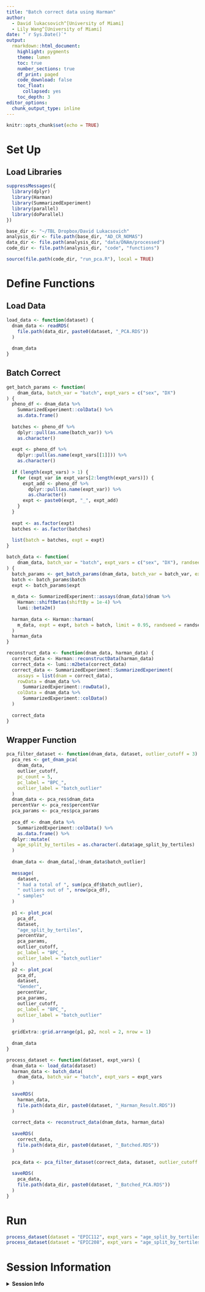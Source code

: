 ```yaml
---
title: "Batch correct data using Harman"
author: 
  - David lukacsovich^[University of Miami]
  - Lily Wang^[University of Miami]
date: "`r Sys.Date()`"
output:
  rmarkdown::html_document:
    highlight: pygments
    theme: lumen
    toc: true
    number_sections: true
    df_print: paged
    code_download: false
    toc_float:
      collapsed: yes
    toc_depth: 3
editor_options:
  chunk_output_type: inline    
---
```


```r
knitr::opts_chunk$set(echo = TRUE)
```

# Set Up

## Load Libraries

```r
suppressMessages({
  library(dplyr)
  library(Harman)
  library(SummarizedExperiment)
  library(parallel)
  library(doParallel)
})

base_dir <- "~/TBL Dropbox/David Lukacsovich"
analysis_dir <- file.path(base_dir, "AD_CR_NOMAS")
data_dir <- file.path(analysis_dir, "data/DNAm/processed")
code_dir <- file.path(analysis_dir, "code", "functions")

source(file.path(code_dir, "run_pca.R"), local = TRUE)
```

# Define Functions

## Load Data

```r
load_data <- function(dataset) {
  dnam_data <- readRDS(
    file.path(data_dir, paste0(dataset, "_PCA.RDS"))
  )
  
  dnam_data
}
```

## Batch Correct

```r
get_batch_params <- function(
    dnam_data, batch_var = "batch", expt_vars = c("sex", "DX")
) {
  pheno_df <- dnam_data %>%
    SummarizedExperiment::colData() %>%
    as.data.frame()
  
  batches <- pheno_df %>%
    dplyr::pull(as.name(batch_var)) %>%
    as.character()
  
  expt <- pheno_df %>%
    dplyr::pull(as.name(expt_vars[[1]])) %>%
    as.character()
  
  if (length(expt_vars) > 1) {
    for (expt_var in expt_vars[2:length(expt_vars)]) {
      expt_add <- pheno_df %>%
        dplyr::pull(as.name(expt_var)) %>%
        as.character()
      expt <- paste0(expt, "_", expt_add)
    }
  }
  
  expt <- as.factor(expt)
  batches <- as.factor(batches)
  
  list(batch = batches, expt = expt)
}

batch_data <- function(
    dnam_data, batch_var = "batch", expt_vars = c("sex", "DX"), randseed = 42
) {
  batch_params <- get_batch_params(dnam_data, batch_var = batch_var, expt_vars = expt_vars)
  batch <- batch_params$batch
  expt <- batch_params$expt
  
  m_data <- SummarizedExperiment::assays(dnam_data)$dnam %>%
    Harman::shiftBetas(shiftBy = 1e-4) %>%
    lumi::beta2m()
  
  harman_data <- Harman::harman(
    m_data, expt = expt, batch = batch, limit = 0.95, randseed = randseed
  )
  harman_data
}

reconstruct_data <- function(dnam_data, harman_data) {
  correct_data <- Harman::reconstructData(harman_data)
  correct_data <- lumi::m2beta(correct_data)
  correct_data <- SummarizedExperiment::SummarizedExperiment(
    assays = list(dnam = correct_data),
    rowData = dnam_data %>%
      SummarizedExperiment::rowData(),
    colData = dnam_data %>%
      SummarizedExperiment::colData()
  )
  
  correct_data
}
```

## Wrapper Function

```r
pca_filter_dataset <- function(dnam_data, dataset, outlier_cutoff = 3) {
  pca_res <- get_dnam_pca(
    dnam_data,
    outlier_cutoff,
    pc_count = 5, 
    pc_label = "BPC_",
    outlier_label = "batch_outlier"
  )
  dnam_data <- pca_res$dnam_data
  percentVar <- pca_res$percentVar
  pca_params <- pca_res$pca_params
  
  pca_df <- dnam_data %>%
    SummarizedExperiment::colData() %>%
    as.data.frame() %>%
  dplyr::mutate(
    age_split_by_tertiles = as.character(.data$age_split_by_tertiles)
  )
  
  dnam_data <- dnam_data[,!dnam_data$batch_outlier]
  
  message(
    dataset,
    " had a total of ", sum(pca_df$batch_outlier),
    " outliers out of ", nrow(pca_df),
    " samples"
  )
  
  p1 <- plot_pca(
    pca_df,
    dataset,
    "age_split_by_tertiles", 
    percentVar,
    pca_params,
    outlier_cutoff,
    pc_label = "BPC_",
    outlier_label = "batch_outlier"
  )
  p2 <- plot_pca(
    pca_df,
    dataset,
    "Gender",
    percentVar,
    pca_params,
    outlier_cutoff,
    pc_label = "BPC_",
    outlier_label = "batch_outlier"
  )
  
  gridExtra::grid.arrange(p1, p2, ncol = 2, nrow = 1)
  
  dnam_data
}

process_dataset <- function(dataset, expt_vars) {
  dnam_data <- load_data(dataset)
  harman_data <- batch_data(
    dnam_data, batch_var = "batch", expt_vars = expt_vars
  )
  
  saveRDS(
    harman_data,
    file.path(data_dir, paste0(dataset, "_Harman_Result.RDS"))
  )
  
  correct_data <- reconstruct_data(dnam_data, harman_data)
  
  saveRDS(
    correct_data,
    file.path(data_dir, paste0(dataset, "_Batched.RDS"))
  )
  
  pca_data <- pca_filter_dataset(correct_data, dataset, outlier_cutoff = 3)
  
  saveRDS(
    pca_data,
    file.path(data_dir, paste0(dataset, "_Batched_PCA.RDS"))
  )
}
```

# Run

```r
process_dataset(dataset = "EPIC112", expt_vars = "age_split_by_tertiles")
process_dataset(dataset = "EPIC208", expt_vars = "age_split_by_tertiles")
```

# Session Information

<details>
  <summary>**Session Info**</summary>
```r
sessionInfo()
```
</details>
